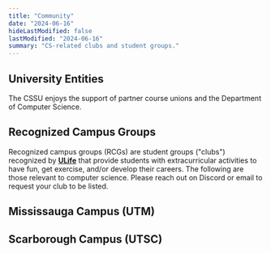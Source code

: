 ```yaml
---
title: "Community"
date: "2024-06-16"
hideLastModified: false
lastModified: "2024-06-16"
summary: "CS-related clubs and student groups."
---
```


## University Entities

The CSSU enjoys the support of partner course unions and the Department of Computer Science.

<ProfileContainer>

<ProfileCard fullName="ASSU"  position="Arts & Science Student Union" website="https://assu.ca/wp" linkedin="https://www.linkedin.com/company/uoft-assu" facebook="https://www.facebook.com/assu.uoft" imageUrl="/rcgs/assu.jpg" />

<ProfileCard fullName="BCBSU"  position="Bioinformatics & Computational Biology Student Union" website="https://bcbuoft.github.io/bcbuoft" facebook="https://www.facebook.com/BCBSU.UofT" github="https://github.com/bcbuoft" imageUrl="/rcgs/bcb.png" />

<ProfileCard fullName="CSSU"  position="Computer Science Student Union" website="https://cssu.ca" linkedin="https://linkedin.com/company/computer-science-student-union" facebook="https://facebook.com/UofTCSSU" github="https://github.com/cssu" instagram="https://instagram.com/uoftcssu"/>

<ProfileCard fullName="Dept of CS" position="Department of Computer Science" website="https://web.cs.toronto.edu" linkedin="https://www.linkedin.com/school/uoftcompsci/" imageUrl="/rcgs/dcs.jpeg"/>

<ProfileCard fullName="DCSIL" position="Department of Computer Science Innovation Lab " website="https://dcsil.ca" github="https://github.com/dcsil" imageUrl="/rcgs/dcsil.png"/>

</ProfileContainer>

## Recognized Campus Groups

Recognized campus groups (RCGs) are student groups ("clubs") recognized by [**ULife**](https://ulife.utoronto.ca/organizations) that provide students with extracurricular activities to have fun, get exercise, and/or develop their careers. The following are those relevant to computer science. Please reach out on Discord or email to request your club to be listed.

<ProfileContainer>

<ProfileCard fullName="UTADA"  position="UofT Application Development Association" website="https://uoftada.com" linkedin="https://www.linkedin.com/company/university-of-toronto-application-development-association" facebook="https://www.facebook.com/uoftada/" imageUrl="/rcgs/utada.png"/>
<ProfileCard fullName="UofT AI"  position="UofT Undergraduate Artificial Intelligence Group"  website="https://uoft.ai" linkedin="https://www.linkedin.com/company/uaig-uoft/"  facebook="https://www.facebook.com/uoftaigroup"  github="https://github.com/uoftai" imageUrl="/rcgs/uoft_ai.jpeg"/>
<ProfileCard fullName="aUToronto"  position="UofT Self-Driving Car Team" website="https://www.autodrive.utoronto.ca" linkedin="https://www.linkedin.com/company/autoronto/" facebook="https://www.facebook.com/aUToronto/" imageUrl="/rcgs/aUtoronto.jpeg"/>
<ProfileCard fullName="UofT Blueprint"  website="https://uoftblueprint.org/" linkedin="https://www.linkedin.com/company/uoftblueprint/"  facebook="https://www.facebook.com/uoftblueprint" imageUrl="/rcgs/uoftblueprint.png"/>
<ProfileCard fullName="UofTCTF"  position="UofT Capture the Flag" website="https://uoftctf.org/" github="https://github.com/UofTCTF" imageUrl="/rcgs/uoftctf.png"/>
<ProfileCard fullName="UTCG"  position="UofT Computer Graphics" website="https://utcg.club" linkedin="https://www.linkedin.com/company/university-of-toronto-computer-graphics-club" facebook="https://www.facebook.com/UTComputerGraphics" github="https://github.com/UTCG"  imageUrl="/rcgs/utcg.png"/>
<ProfileCard fullName="CSSA"  position="UofT Cybersecurity Student Association" website="https://cssa.sa.utoronto.ca/" linkedin="https://www.linkedin.com/company/uoftcssa/about/" facebook="https://www.facebook.com/uoftcssa" imageUrl="/rcgs/cssa.jpg"/>
<ProfileCard fullName="DST"  position="Data Science Toronto" website="https://datasciencetoronto.wixsite.com/home" linkedin="https://www.linkedin.com/company/data-science-toronto" facebook="https://www.facebook.com/uoftdatasciencetoronto" imageUrl="/rcgs/dst.png"/>
<ProfileCard fullName="DSC UTSG"  position="Developer Student Clubs" website="https://sites.google.com/view/dscutsg/home" linkedin="https://www.linkedin.com/company/dscutsg" facebook="https://www.facebook.com/Developer-Student-Club-University-of-Toronto-105026347541094" github="https://github.com/Developer-Student-Club-UofT"  imageUrl="/rcgs/dsc_utsg.png"/>
<ProfileCard fullName="UTGDDC"  position="UofT Game Design & Development Club" website="https://www.utgddc.com/" linkedin="https://www.linkedin.com/company/u-of-t-game-design-design-and-development-club" facebook="https://www.facebook.com/utGDDC" imageUrl="/rcgs/gddc.jpg"/>
<ProfileCard fullName="UofT Hacks"  website="https://uofthacks.com/" linkedin="https://www.linkedin.com/company/uoftorontohacks" facebook="https://www.facebook.com/UoftHacksT" imageUrl="/rcgs/uofthacks.png"/>
<ProfileCard fullName="HAKCS" position="Association of Korean Computer Science Students" website="https://discord.gg/pkZqwzTMTw" facebook="https://www.facebook.com/groups/2264828079" imageUrl="/rcgs/hakcs.png"/>
<ProfileCard fullName="UTMIST"  position="UofT Machine Intelligence Student Team" website="https://utmist.gitlab.io" linkedin="https://linkedin.com/company/utmist" facebook="https://facebook.com/UofT.MIST" github="https://github.com/UTMIST" gitlab="https://gitlab.com/UTMIST" imageUrl="/rcgs/utmist.png"/>
<ProfileCard fullName="NeuroTechUofT"  website="https://neurotechuoft.com/index.html" linkedin="https://www.linkedin.com/company/neurotechuoft" facebook="https://www.facebook.com/groups/neurotechUofT" github="https://github.com/neurotechuoft" imageUrl="/rcgs/neurotechuoft.png"/>
<ProfileCard fullName="UTQC"  position="UofT Quantum Computing Club" website="https://sop.utoronto.ca/group/quantum-computing-club/" facebook="https://www.facebook.com/UTQCC" imageUrl="/rcgs/utqcc.png"/>
<ProfileCard fullName="UTRA"  position="UofT Robotics Association" website="https://www.utra.ca" linkedin="https://www.linkedin.com/company/university-of-toronto-robotics-association" facebook="https://www.facebook.com/UTRA.ca" imageUrl="/rcgs/utra.png"/>
<ProfileCard fullName="RUCS"  position="Review of Undergraduate Computer Science" facebook="https://www.facebook.com/RUCSjournal"  imageUrl="/rcgs/rucs.png"/>
<ProfileCard fullName="UTSDSC"  position="UofT Students Digital Society Collective" linkedin="https://www.linkedin.com/company/uoft-digital-society-collective"  imageUrl="/rcgs/utsdsc.jpg"/>
<ProfileCard fullName="TURCS"  position="Toronto Undergraduate Research in Computer Science" linkedin="https://www.linkedin.com/company/turcs" facebook="https://www.facebook.com/turcsuoft"  imageUrl="/rcgs/turcs.png"/>
<ProfileCard fullName="UTWD"  position="UofT Web Dev Club" linkedin="https://www.linkedin.com/company/uoft-web" facebook="https://www.facebook.com/uoftweb"  github="https://github.com/uoftweb" imageUrl="/rcgs/utwd.png"/>
<ProfileCard fullName="WICS"  position="UofT Women in Computer Science" website="https://uoftwics.netlify.app/" linkedin="https://www.linkedin.com/company/uoftwics/" facebook="https://www.facebook.com/UofTWiCS/" imageUrl="/rcgs/wics.png"/>

</ProfileContainer>

## Mississauga Campus (UTM)

<ProfileContainer>

<ProfileCard fullName="CSSC"  position="Computer Science Student Community" website="https://cssc.utm.utoronto.ca"  github= "https://github.com/utm-cssc"  imageUrl="/rcgs/cssc.png"/>

<ProfileCard fullName="DSC UTM"  position="Developer Student Club UTM" facebook="https://www.facebook.com/utmdsc"  github="https://github.com/DSC-UTMap" imageUrl="/rcgs/dsc_utsg.png"/>

<ProfileCard fullName="MCSS"  position="Mathematical and Computational Sciences Society" linkedin="https://www.linkedin.com/company/utmmcss/"  facebook="https://www.facebook.com/utmmcss/"  github="https://github.com/utmmcss" imageUrl="/rcgs/mcss.png"/>

<ProfileCard fullName="UTMSAM"  position="Society for Algorithmic Modelling" website="https://utmsam.sa.utoronto.ca/" linkedin="https://www.linkedin.com/company/utmsam2020/"  facebook="https://www.facebook.com/UTMSAM"  github="https://github.com/UTM-Society-for-Algorithmic-Modelling" imageUrl="/rcgs/utmsam.png"/>

<ProfileCard fullName="UTM Robotics"  linkedin="https://www.linkedin.com/company/utmrobotics/" facebook="https://www.facebook.com/utmrobotics"  github="https://github.com/utmrobotics" imageUrl="/rcgs/utmrobotics.png"/>

<ProfileCard fullName="WiSC"  position="Women in Science and Computing" website="https://www.wiscutm.ca/" linkedin="https://www.linkedin.com/in/wisc-utm-5a2417199/"  facebook="https://www.facebook.com/wiscutm" imageUrl="/rcgs/wisc.png"/>

</ProfileContainer>

## Scarborough Campus (UTSC)

<ProfileContainer>

<ProfileCard fullName="AMACSS"  position="Association of Mathematics and Computer Science Students"  website="https://www.amacss.org/" linkedin="https://www.linkedin.com/company/association-of-mathematical-and-computer-science-students/"  facebook="https://www.facebook.com/AMACSSUTSC"  imageUrl="/rcgs/amacss.png"/>

<ProfileCard fullName="CSEC"  position="Computer Science Enrichment Club"  website="https://csec.club/" linkedin="https://www.linkedin.com/company/computer-science-enrichment-club/about"  facebook="https://www.facebook.com/CSEC.UTSC"  github="https://github.com/csecutsc" imageUrl="/rcgs/csec.png"/>

</ProfileContainer>
